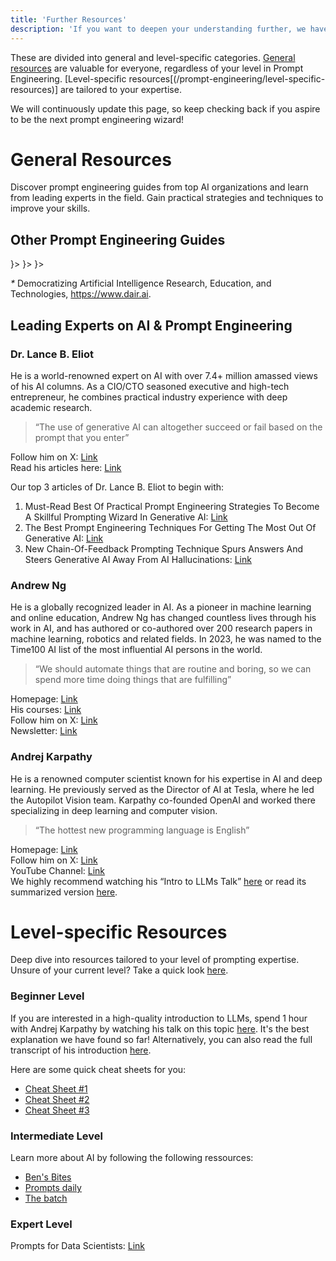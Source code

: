 ```yaml
---
title: 'Further Resources'
description: 'If you want to deepen your understanding further, we have collected some additional resources for you.'
---
```


These are divided into general and level-specific categories. [General resources](/prompt-engineering/resources/general-resources) are valuable for everyone, regardless of your level in Prompt Engineering. [Level-specific resources[(/prompt-engineering/level-specific-resources)] are tailored to your expertise. 

We will continuously update this page, so keep checking back if you aspire to be the next prompt engineering wizard!

# General Resources

Discover prompt engineering guides from top AI organizations and learn from leading experts in the field. Gain practical strategies and techniques to improve your skills.

## Other Prompt Engineering Guides

<CardGroup cols={2}>
  <Card title="DAIR.AI*" href="https://www.promptingguide.ai/introduction" icon="square" color="000000">
  </Card>
  <Card title="OpenAI" href="https://platform.openai.com/docs/guides/prompt-engineering" icon={<svg xmlns="http://www.w3.org/2000/svg" width="0.99em" height="1em" viewBox="0 0 256 260"><path d="M239.184 106.203a64.72 64.72 0 0 0-5.576-53.103C219.452 28.459 191 15.784 163.213 21.74A65.586 65.586 0 0 0 52.096 45.22a64.72 64.72 0 0 0-43.23 31.36c-14.31 24.602-11.061 55.634 8.033 76.74a64.67 64.67 0 0 0 5.525 53.102c14.174 24.65 42.644 37.324 70.446 31.36a64.72 64.72 0 0 0 48.754 21.744c28.481.025 53.714-18.361 62.414-45.481a64.77 64.77 0 0 0 43.229-31.36c14.137-24.558 10.875-55.423-8.083-76.483m-97.56 136.338a48.4 48.4 0 0 1-31.105-11.255l1.535-.87l51.67-29.825a8.6 8.6 0 0 0 4.247-7.367v-72.85l21.845 12.636c.218.111.37.32.409.563v60.367c-.056 26.818-21.783 48.545-48.601 48.601M37.158 197.93a48.35 48.35 0 0 1-5.781-32.589l1.534.921l51.722 29.826a8.34 8.34 0 0 0 8.441 0l63.181-36.425v25.221a.87.87 0 0 1-.358.665l-52.335 30.184c-23.257 13.398-52.97 5.431-66.404-17.803M23.549 85.38a48.5 48.5 0 0 1 25.58-21.333v61.39a8.29 8.29 0 0 0 4.195 7.316l62.874 36.272l-21.845 12.636a.82.82 0 0 1-.767 0L41.353 151.53c-23.211-13.454-31.171-43.144-17.804-66.405zm179.466 41.695l-63.08-36.63L161.73 77.86a.82.82 0 0 1 .768 0l52.233 30.184a48.6 48.6 0 0 1-7.316 87.635v-61.391a8.54 8.54 0 0 0-4.4-7.213m21.742-32.69l-1.535-.922l-51.619-30.081a8.39 8.39 0 0 0-8.492 0L99.98 99.808V74.587a.72.72 0 0 1 .307-.665l52.233-30.133a48.652 48.652 0 0 1 72.236 50.391zM88.061 139.097l-21.845-12.585a.87.87 0 0 1-.41-.614V65.685a48.652 48.652 0 0 1 79.757-37.346l-1.535.87l-51.67 29.825a8.6 8.6 0 0 0-4.246 7.367zm11.868-25.58L128.067 97.3l28.188 16.218v32.434l-28.086 16.218l-28.188-16.218z"/></svg>}>
  </Card>
  <Card title="Anthropic" href="https://docs.anthropic.com/en/docs/build-with-claude/prompt-engineering/overview" icon={<svg xmlns="http://www.w3.org/2000/svg" width="1.46em" height="1em" viewBox="0 0 256 176"><path fill="#181818" d="m147.487 0l70.081 175.78H256L185.919 0zM66.183 106.221l23.98-61.774l23.98 61.774zM70.07 0L0 175.78h39.18l14.33-36.914h73.308l14.328 36.914h39.179L110.255 0z"/></svg>}>
  </Card>
  <Card title="Mistral" href="https://docs.mistral.ai/guides/prompting_capabilities/" icon={<svg xmlns="http://www.w3.org/2000/svg" width="1.1em" height="1em" viewBox="0 0 256 233"><path d="M186.182 0h46.545v46.545h-46.545z"/><path fill="#f7d046" d="M209.455 0H256v46.545h-46.545z"/><path d="M0 0h46.545v46.545H0zm0 46.545h46.545V93.09H0zm0 46.546h46.545v46.545H0zm0 46.545h46.545v46.545H0zm0 46.546h46.545v46.545H0z"/><path fill="#f7d046" d="M23.273 0h46.545v46.545H23.273z"/><path fill="#f2a73b" d="M209.455 46.545H256V93.09h-46.545zm-186.182 0h46.545V93.09H23.273z"/><path d="M139.636 46.545h46.545V93.09h-46.545z"/><path fill="#f2a73b" d="M162.909 46.545h46.545V93.09h-46.545zm-93.091 0h46.545V93.09H69.818z"/><path fill="#ee792f" d="M116.364 93.091h46.545v46.545h-46.545zm46.545 0h46.545v46.545h-46.545zm-93.091 0h46.545v46.545H69.818z"/><path d="M93.091 139.636h46.545v46.545H93.091z"/><path fill="#eb5829" d="M116.364 139.636h46.545v46.545h-46.545z"/><path fill="#ee792f" d="M209.455 93.091H256v46.545h-46.545zm-186.182 0h46.545v46.545H23.273z"/><path d="M186.182 139.636h46.545v46.545h-46.545z"/><path fill="#eb5829" d="M209.455 139.636H256v46.545h-46.545z"/><path d="M186.182 186.182h46.545v46.545h-46.545z"/><path fill="#eb5829" d="M23.273 139.636h46.545v46.545H23.273z"/><path fill="#ea3326" d="M209.455 186.182H256v46.545h-46.545zm-186.182 0h46.545v46.545H23.273z"/></svg>}>
  </Card>
</CardGroup>

_*_ Democratizing Artificial Intelligence Research, Education, and Technologies, https://www.dair.ai.

## Leading Experts on AI & Prompt Engineering

### Dr. Lance B. Eliot

He is a world-renowned expert on AI with over 7.4+ million amassed views of his AI columns. As a CIO/CTO seasoned executive and high-tech entrepreneur, he combines practical industry experience with deep academic research.

>“The use of generative AI can altogether succeed or fail based on the prompt that you enter”

Follow him on X: [Link](https://twitter.com/LanceEliot) <br />
Read his articles here: [Link](https://www.forbes.com/sites/lanceeliot/)<br />

Our top 3 articles of Dr. Lance B. Eliot to begin with:
1. Must-Read Best Of Practical Prompt Engineering Strategies To Become A Skillful Prompting Wizard In Generative AI: [Link](https://www.forbes.com/sites/lanceeliot/2023/12/28/must-read-best-of-practical-prompt-engineering-strategies-to-become-a-skillful-prompting-wizard-in-generative-ai/)
2. The Best Prompt Engineering Techniques For Getting The Most Out Of Generative AI: [Link](https://www.forbes.com/sites/lanceeliot/2024/05/09/the-best-prompt-engineering-techniques-for-getting-the-most-out-of-generative-ai/)
3. New Chain-Of-Feedback Prompting Technique Spurs Answers And Steers Generative AI Away From AI Hallucinations: [Link](https://www.forbes.com/sites/lanceeliot/2024/04/11/new-chain-of-feedback-prompting-technique-spurs-answers-and-steers-generative-ai-away-from-ai-hallucinations/)


### Andrew Ng

He is a globally recognized leader in AI. As a pioneer in machine learning and online education, Andrew Ng has changed countless lives through his work in AI, and has authored or co-authored over 200 research papers in machine learning, robotics and related fields. In 2023, he was named to the Time100 AI list of the most influential AI persons in the world.

>“We should automate things that are routine and boring, so we can spend more time doing things that are fulfilling”

Homepage: [Link](https://www.andrewng.org/) <br />
His courses: [Link](https://www.deeplearning.ai/) <br />
Follow him on X: [Link](https://twitter.com/AndrewYNg) <br />
Newsletter: [Link](https://www.deeplearning.ai/the-batch/tag/letters/)

### Andrej Karpathy
He is a renowned computer scientist known for his expertise in AI and deep learning. He previously served as the Director of AI at Tesla, where he led the Autopilot Vision team. Karpathy co-founded OpenAI and worked there specializing in deep learning and computer vision.

> “The hottest new programming language is English”

Homepage: [Link](https://karpathy.ai/) <br />
Follow him on X: [Link](https://twitter.com/karpathy) <br />
YouTube Channel: [Link](https://www.youtube.com/@AndrejKarpathy) <br />
<Info>
We highly recommend watching his “Intro to LLMs Talk” [here](https://www.youtube.com/watch?v=zjkBMFhNj_g&t=1431s) or read its summarized version [here](https://ppaolo.substack.com/p/introduction-to-large-language-models-llms).
</Info>


# Level-specific Resources
Deep dive into resources tailored to your level of prompting expertise. Unsure of your current level? Take a quick look [here](/prompt-engineering/engineering-type).

### Beginner Level
If you are interested in a high-quality introduction to LLMs, spend 1 hour with Andrej Karpathy by watching his talk on this topic [here](https://www.youtube.com/watch?v=zjkBMFhNj_g&t=1431s). It's the best explanation we have found so far! Alternatively, you can also read the full transcript of his introduction [here](https://ppaolo.substack.com/p/introduction-to-large-language-models-llms).

Here are some quick cheat sheets for you:
- [Cheat Sheet #1](https://medium.com/the-generator/the-perfect-prompt-prompt-engineering-cheat-sheet-d0b9c62a2bba)
- [Cheat Sheet #2](https://www.neatprompts.com/c/chatgpt-ultimate-prompt)
- [Cheat Sheet #3](https://www.neatprompts.com/c/chatgpt-zero-to-hero)

### Intermediate Level
Learn more about AI by following the following ressources:
- [Ben's Bites](https://bensbites.beehiiv.com/)
- [Prompts daily](https://www.neatprompts.com/)
- [The batch](https://www.deeplearning.ai/the-batch/)

### Expert Level
Prompts for Data Scientists: [Link](https://github.com/travistangvh/ChatGPT-Data-Science-Prompts) 


